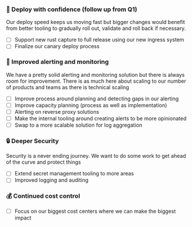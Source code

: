 ### 💪 Deploy with confidence (follow up from Q1)
Our deploy speed keeps us moving fast but bigger changes would benefit from better tooling to gradually roll out, validate and roll back if necessary.

- [ ] Support new rust capture to full release using our new ingress system
- [ ] Finalize our canary deploy process

### 🚨 Improved alerting and monitoring

We have a pretty solid alerting and monitoring solution but there is always room for improvement. There is as much here about scaling to our number of products and teams as there is technical scaling

- [ ] Improve process around planning and detecting gaps in our alerting
- [ ] Improve capacity planning (process as well as implementation)
- [ ] Alerting on reverse proxy solutions
- [ ] Make the internal tooling around creating alerts to be more opinionated
- [ ] Swap to a more scalable solution for log aggregation

### 🔒 Deeper Security

Security is a never ending journey. We want to do some work to get ahead of the curve and protect things 

- [ ] Extend secret management tooling to more areas
- [ ] Improved logging and auditing

### 💰 Continued cost control
- [ ] Focus on our biggest cost centers where we can make the biggest impact
